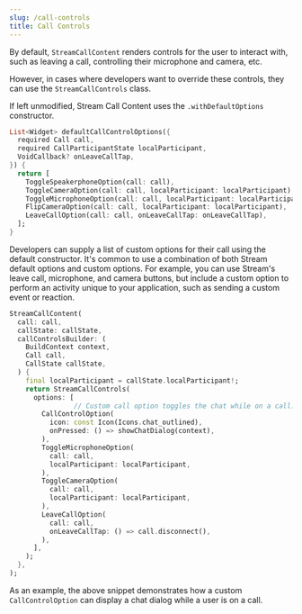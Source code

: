 ```yaml
---
slug: /call-controls
title: Call Controls
---
```



By default, `StreamCallContent` renders controls for the user to interact with, such as leaving a call, controlling their microphone and camera, etc.

However, in cases where developers want to override these controls, they can use the `StreamCallControls` class.

If left unmodified, Stream Call Content uses the `.withDefaultOptions` constructor.

```dart
List<Widget> defaultCallControlOptions({
  required Call call,
  required CallParticipantState localParticipant,
  VoidCallback? onLeaveCallTap,
}) {
  return [
    ToggleSpeakerphoneOption(call: call),
    ToggleCameraOption(call: call, localParticipant: localParticipant),
    ToggleMicrophoneOption(call: call, localParticipant: localParticipant),
    FlipCameraOption(call: call, localParticipant: localParticipant),
    LeaveCallOption(call: call, onLeaveCallTap: onLeaveCallTap),
  ];
}
```

Developers can supply a list of custom options for their call using the default constructor. It's common to use a combination of both Stream default options and custom options. For example, you can use Stream's leave call, microphone, and camera buttons, but include a custom option to perform an activity unique to your application, such as sending a custom event or reaction.

```dart
StreamCallContent(
  call: call,
  callState: callState,
  callControlsBuilder: (
    BuildContext context,
    Call call,
    CallState callState,
  ) {
    final localParticipant = callState.localParticipant!;
    return StreamCallControls(
      options: [
				// Custom call option toggles the chat while on a call.
        CallControlOption(
          icon: const Icon(Icons.chat_outlined),
          onPressed: () => showChatDialog(context),
        ),
        ToggleMicrophoneOption(
          call: call,
          localParticipant: localParticipant,
        ),
        ToggleCameraOption(
          call: call,
          localParticipant: localParticipant,
        ),
        LeaveCallOption(
          call: call,
          onLeaveCallTap: () => call.disconnect(),
        ),
      ],
    );
  },
);
```

As an example, the above snippet demonstrates how a custom `CallControlOption` can display a chat dialog while a user is on a call.